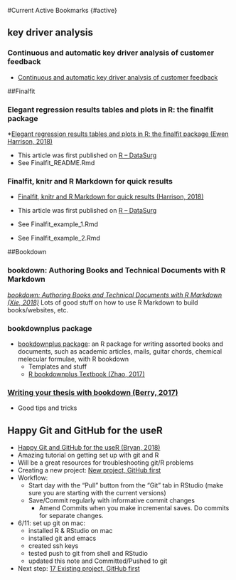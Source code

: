 #Current Active Bookmarks  {#active}

## key driver analysis

### Continuous and automatic key driver analysis of customer feedback
* [Continuous and automatic key driver analysis of customer feedback](https://avira.github.io/dsblog/2016-11-18-customer-feedback-drivers.html)

##Finalfit

### Elegant regression results tables and plots in R: the finalfit package
*[Elegant regression results tables and plots in R: the finalfit package (Ewen Harrison, 2018)](https://www.r-bloggers.com/elegant-regression-results-tables-and-plots-in-r-the-finalfit-package/)

* This article was first published on  [R – DataSurg](http://www.datasurg.net/2018/05/16/elegant-regression-results-tables-and-plots-the-finalfit-package/)
* See Finalfit_README.Rmd

### Finalfit, knitr and R Markdown for quick results
* [Finalfit, knitr and R Markdown for quick results (Harrison, 2018)](https://www.r-bloggers.com/finalfit-knitr-and-r-markdown-for-quick-results/)

* This article was first published on  [R – DataSurg](http://www.datasurg.net/2018/05/22/finalfit-knitr-and-r-markdown-for-quick-results/)
* See Finalfit_example_1.Rmd
* See Finalfit_example_2.Rmd

##Bookdown

### bookdown: Authoring Books and Technical Documents with R Markdown
*[bookdown: Authoring Books and Technical Documents with R Markdown (Xie, 2018)](https://bookdown.org/yihui/bookdown/)
    * Lots of good stuff on how to use R Markdown to build books/websites, etc.

### bookdownplus package
* [bookdownplus package](https://github.com/pzhaonet/bookdownplus): an R package for writing assorted books and documents, such as academic articles, mails, guitar chords, chemical melecular formulae, with R bookdown
    * Templates and stuff
    * [R bookdownplus Textbook (Zhao, 2017)](https://bookdown.org/baydap/bookdownplus/)

### [Writing your thesis with bookdown (Berry, 2017)](https://eddjberry.netlify.com/post/writing-your-thesis-with-bookdown/)
* Good tips and tricks

## Happy Git and GitHub for the useR
* [Happy Git and GitHub for the useR (Bryan, 2018)](http://happygitwithr.com/)
* Amazing tutorial on getting set up with git and R
* Will be a great resources for troubleshooting git/R problems
* Creating a new project: [New project, GitHub first](http://happygitwithr.com/new-github-first.html)
* Workflow:
     * Start day with the “Pull” button from the “Git” tab in RStudio (make sure you are starting with the current versions)
     * Save/Commit regularly with informative commit changes
         * Amend Commits when you make incremental saves.  Do commits for separate changes.
* 6/11: set up git on mac:
     * installed R & RStudio on mac
     * installed git and emacs
     * created ssh keys
     * tested push to git from shell and RStudio
     * updated this note and Committed/Pushed to git
* Next step: [17 Existing project, GitHub first](http://happygitwithr.com/existing-github-first.html)

